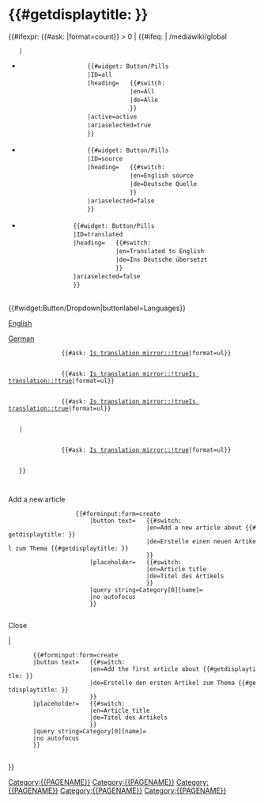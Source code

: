 <includeonly>{{X/SetProperty|Language code}}{{X/SetProperty|Is translation}}
= {{#getdisplaytitle:{{FULLPAGENAME}} }} =
{{#ifexpr:  {{#ask: [[Category:{{PAGENAME}}]]|format=count}} > 0
|   {{#ifeq: {{SCRIPTPATH}} | /mediawiki/global
    |   <div class="d-flex justify-content-between align-items-center border-bottom mb-5">
            <!-- Tabs to filter the displayed articles -->
            <ul class="nav nav-pills mx-0 my-3" id="filter-pills" role="tablist">
                <li class="nav-item" role="presentation">
                    {{#widget: Button/Pills
                    |ID=all
                    |heading=   {{#switch: {{PAGELANGUAGE}}
                                |en=All
                                |de=Alle
                                }}
                    |active=active
                    |ariaselected=true
                    }}
                </li>
                <li class="nav-item px-2" role="presentation">
                    {{#widget: Button/Pills
                    |ID=source
                    |heading=   {{#switch: {{PAGELANGUAGE}}
                                |en=English source
                                |de=Deutsche Quelle
                                }}
                    |ariaselected=false
                    }}
                </li>
                <li class="nav-item px-2" role="presentation">
                {{#widget: Button/Pills
                |ID=translated
                |heading=   {{#switch: {{PAGELANGUAGE}}
                            |en=Translated to English
                            |de=Ins Deutsche übersetzt
                            }}
                |ariaselected=false
                }}
                </li>
            </ul>
            <div class="dropdown">{{#widget:Button/Dropdown|buttonlabel=Languages}}<div class="dropdown-menu">
                <div class="dropdown-item">[[Atlas:{{ROOTPAGENAME}}|English]]</div>
                <div class="dropdown-item">[[Atlas:{{ROOTPAGENAME}}/de|German]]</div>
                </div>
            </div>
        </div>
        <div class="tab-content" id="filter-pills-content">
            <!-- Articles that have the same language as the source page are always hidden-->
            <!-- Display all articles in this category -->
            <div class="tab-pane fade show active" id="all-pills-content" role="tabpanel" aria-labelledby="all-pills-tab">
                {{#ask: [[Category:{{PAGENAME}}]][[Is translation mirror::!true]]|format=ul}}
            </div>
            <!-- Display articles that are originally written in the selected language -->
            <div class="tab-pane fade" id="source-pills-content" role="tabpanel" aria-labelledby="source-pills-tab">
                {{#ask: [[Category:{{PAGENAME}}]][[Is translation mirror::!true]][[Is translation::!true]]|format=ul}}
            </div>
            <!-- Display articles that were translated to the selected language -->
            <div class="tab-pane fade" id="translated-pills-content" role="tabpanel" aria-labelledby="translated-pills-tab">
                {{#ask: [[Category:{{PAGENAME}}]][[Is translation mirror::!true]][[Is translation::true]]|format=ul}}
            </div>
        </div>
    |   <!-- Display all articles in this category -->
            <div class="tab-pane fade show active" id="all-pills-content" role="tabpanel" aria-labelledby="all-pills-tab">
                {{#ask: [[Category:{{PAGENAME}}]][[Is translation mirror::!true]]|format=ul}}
            </div>
    }}
    <!-- Input box to create another article in this category -->
    <div class="position-fixed" style="bottom:6rem; right:3rem" type="button" data-toggle="modal" data-target="#add-article"><span class="text-primary far fa-edit fa-3x" id="add-article-btn"></span></div>
    <div class="modal fade" id="add-article" tabindex="-1" role="dialog" aria-labelledby="AddArticle" aria-hidden="true">
        <div class="modal-dialog modal-dialog-centered" role="document">
            <div class="modal-content">
                <div class="modal-body">
                    <div class="h3 text-center border-0">Add a new article</div>
                    {{#forminput:form=create
                        |button text=   {{#switch: {{PAGELANGUAGE}}
                                        |en=Add a new article about {{#getdisplaytitle:{{FULLPAGENAME}} }}
                                        |de=Erstelle einen neuen Artikel zum Thema {{#getdisplaytitle:{{FULLPAGENAME}} }}
                                        }}
                        |placeholder=   {{#switch: {{PAGELANGUAGE}}
                                        |en=Article title
                                        |de=Titel des Artikels
                                        }}
                        |query string=Category[0][name]={{PAGENAME}}
                        |no autofocus
                        }}
                </div>
                <div class="modal-footer">
                    <div class="btn btn-secondary" data-dismiss="modal">Close</div>
                </div>
            </div>
        </div>
    </div>
|   <!-- Input box to create the first article in this category -->
    <div class="d-flex flex-column align-items-center p-md-5">
        {{#forminput:form=create
        |button text=   {{#switch: {{PAGELANGUAGE}}
                        |en=Add the first article about {{#getdisplaytitle:{{FULLPAGENAME}} }}
                        |de=Erstelle den ersten Artikel zum Thema {{#getdisplaytitle:{{FULLPAGENAME}} }}
                        }}
        |placeholder=   {{#switch: {{PAGELANGUAGE}}
                        |en=Article title
                        |de=Titel des Artikels
                        }}
        |query string=Category[0][name]={{PAGENAME}}
        |no autofocus
        }}
    </div>
}}</includeonly>
